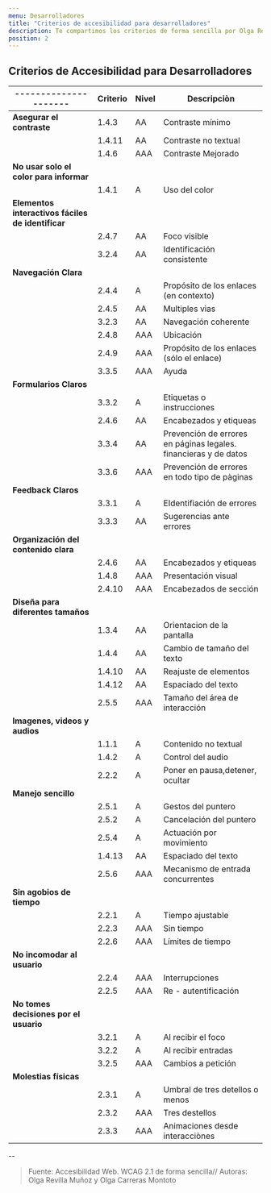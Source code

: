 ```yaml
---
menu: Desarrolladores
title: "Criterios de accesibilidad para desarrolladores"
description: Te compartimos los criterios de forma sencilla por Olga Revilla y Olga.
position: 2
---
```


## Criterios de Accesibilidad para Desarrolladores

| ---------------------     | Criterio | Nivel | Descripciòn                                                        |
| ------------     | ----------------------- | ------------------ | --------------------------------------          |
| **Asegurar el contraste** | 1.4.3    |  AA   |  Contraste mínimo                                                  |
|                           | 1.4.11   |  AA   |  Contraste no textual                                              |
|                           | 1.4.6    |  AAA  |  Contraste Mejorado                                                |
| **No usar solo el color para informar** |                                                                         |
|                           | 1.4.1    |   A   |  Uso del color                                                     |
|**Elementos interactivos fáciles de identificar**   |                                                              |
|                           | 2.4.7    |  AA   |  Foco visible                                                      |
|                           | 3.2.4    |  AA   |  Identificación consistente                                        |
| **Navegación Clara**      |                                                                                       |  
|                           | 2.4.4    |  A    |  Propósito de los enlaces (en contexto)                            |
|                           | 2.4.5    |  AA   |  Multiples vìas                                                    |
|                           | 3.2.3    |  AA   |  Navegación coherente                                              |
|                           | 2.4.8    |  AAA  |  Ubicación                                                         |
|                           | 2.4.9    |  AAA  |  Propósito de los enlaces (sólo el enlace)                         |
|                           | 3.3.5    |  AAA  |  Ayuda                                                             |
| **Formularios Claros**    |                                                                                       |
|                           | 3.3.2    |  A    |  Etiquetas o instrucciones                                         |
|                           | 2.4.6    |  AA   |  Encabezados y etiqueas                                            |
|                           | 3.3.4    |  AA   |  Prevención de errores en páginas legales. financieras y de datos  |
|                           | 3.3.6    |  AAA  |  Prevención de errores en todo tipo de pàginas                     |
| **Feedback Claros**           |                                                                                   |
|                           | 3.3.1    |  A    |  EIdentifiación de errores                                         |
|                           | 3.3.3    |  AA   |  Sugerencias ante  errores                                         |
|**Organización del contenido clara**        |                                                                      |
|                           | 2.4.6    |  AA   |  Encabezados y etiqueas                                            |
|                           | 1.4.8    |  AAA  |  Presentación visual                                               |
|                           | 2.4.10   |  AAA  |  Encabezados de sección                                            |
| **Diseña para diferentes tamaños**                                                                                |
|                           | 1.3.4    |  AA   |  Orientacion de la pantalla                                        |
|                           | 1.4.4    |  AA   |  Cambio de tamaño del texto                                        |
|                           | 1.4.10   |  AA   |  Reajuste de elementos                                             |
|                           | 1.4.12   |  AA   |  Espaciado del texto                                               |
|                           | 2.5.5    |  AAA  |  Tamaño del área de interacción                                    |
| **Imagenes, videos y audios**           |                                                                         |
|                           | 1.1.1    |  A    |  Contenido no textual                                              |
|                           | 1.4.2    |  A    |  Control del audio                                                 |
|                           | 2.2.2    |  A    |  Poner en pausa,detener, ocultar                                   |
| **Manejo sencillo**         |                                                                                     |
|                           | 2.5.1    |  A    |  Gestos del puntero                                                |
|                           | 2.5.2    |  A    |  Cancelación del puntero                                           |
|                           | 2.5.4    |  A    |  Actuación por movimiento                                          |
|                           | 1.4.13   |  AA   |  Espaciado del texto                                               |
|                           | 2.5.6    |  AAA  |  Mecanismo de entrada concurrentes                                 |
| **Sin agobios de tiempo**           |                                                                             |
|                           | 2.2.1    |  A    |  Tiempo ajustable                                                  |
|                           | 2.2.3    |  AAA  |  Sin tiempo                                                        |
|                           | 2.2.6    |  AAA  |  Límites de tiempo                                                 |
| **No incomodar al usuario**           |                                                                           |
|                           | 2.2.4    |  AAA  |  Interrupciones                                                    |
|                           | 2.2.5    |  AAA  |  Re - autentificación                                              |
| **No tomes decisiones por el usuario**           |                                                                |
|                           | 3.2.1    |  A    |  Al recibir el foco                                                |
|                           | 3.2.2    |  A    |  Al recibir entradas                                               |
|                           | 3.2.5    |  AAA  |  Cambios a petición                                                |
| **Molestias físicas**          |                                                                                  |
|                           | 2.3.1    |  A    |  Umbral de tres detellos o menos                                   |
|                           | 2.3.2    |  AAA  |  Tres destellos                                                    |
|                           | 2.3.3    |  AAA  |  Animaciones desde interacciònes                                   |
    







--

> Fuente: Accesibilidad Web. WCAG 2.1 de forma sencilla// 
Autoras: Olga Revilla Muñoz y Olga Carreras Montoto
